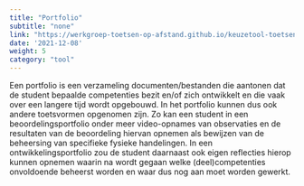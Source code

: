 ```yaml
---
title: "Portfolio"
subtitle: "none"
link: "https://werkgroep-toetsen-op-afstand.github.io/keuzetool-toetsen/methods/portfolio/"
date: '2021-12-08'
weight: 5
category: "tool"
---
```


Een portfolio is een verzameling documenten/bestanden die aantonen dat de student bepaalde competenties bezit en/of zich ontwikkelt en die vaak over een langere tijd wordt opgebouwd. In het portfolio kunnen dus ook andere toetsvormen opgenomen zijn. Zo kan een student in een beoordelingsportfolio onder meer video-opnames van observaties en de resultaten van de beoordeling hiervan opnemen als bewijzen van de beheersing van specifieke fysieke handelingen. In een ontwikkelingsportfolio zou de student daarnaast ook eigen reflecties hierop kunnen opnemen waarin na wordt gegaan welke (deel)competenties onvoldoende beheerst worden en waar dus nog aan moet worden gewerkt. 
